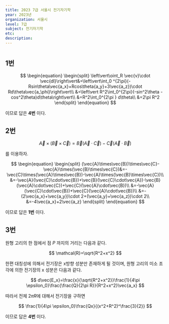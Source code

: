 ```yaml
---
title: 2023 7급 서울시 전기자기학
year: 2023년
organization: 서울시
level: 7급
subject: 전기자기학
etc:
description:
---
```


#

## 1번

$$
\begin{equation}
\begin{split}
\left\vert\oint_R \vec{v}\cdot \vec{dl}\right\vert&=\left\vert\int_0 ^{2\pi}(-Rsin\theta\vec{a_x}+Rcos\theta{a_y}+3\vec{a_z})\cdot Rd\theta\vec{a_\phi}\right\vert\\
&=\left\vert R^2\int_0^{2\pi}(-sin^2\theta -cos^2\theta)d\theta\right\vert\\
&=R^2\int_0^{2\pi } d\theta\\
&=2\pi R^2
\end{split}
\end{equation}
$$

이므로 답은 **4번** 이다.

## 2번

$$
\vec{A}\times(\vec{B}\times\vec{C})=\vec{B}(\vec{A}\cdot\vec{C})-\vec{C}(\vec{A}\cdot\vec{B})
$$

를 이용하자.

$$
\begin{equation}
\begin{split}
(\vec{A}\times\vec{B})\times\vec{C}-\vec{A}\times(\vec{B}\times\vec{C})&=-\vec{C}\times(\vec{A}\times\vec{B})-\vec{A}\times(\vec{B}\times\vec{C})\\
&=-\vec{A}(\vec{C}\cdot\vec{B})+\vec{B}(\vec{C}\cdot\vec{A})-\vec{B}(\vec{A}\cdot\vec{C})+\vec{C}(\vec{A}\cdot\vec{B})\\
&=-\vec{A}(\vec{C}\cdot\vec{B})+\vec{C}(\vec{A}\cdot\vec{B})\\
&=-(2\vec{a_x}+\vec{a_y})\cdot 2+(\vec{a_y}+\vec{a_z})\cdot 2\\
&=-4\vec{a_x}+2\vec{a_z}
\end{split}
\end{equation}
$$

이므로 답은 **1번** 이다.

## 3번

원형 고리의 한 점에서 점 $P$ 까지의 거리는 다음과 같다.

$$
\mathcal{R}=\sqrt{R^2+x^2}
$$

한편 대칭성에 의해서 전기장은 x방향 성분만 존재하게 될 것이며, 원형 고리의 미소 조각에 의한 전기장의 x 성분은 다음과 같다.

$$
d\vec{E_x}=\frac{x}{\sqrt{R^2+x^2}}\frac{1}{4\pi \epsilon_0}\frac{\frac{Q}{2\pi R}}{R^2+x^2}\vec{a_x}
$$

따라서 전체 $2\pi R$에 대해서 전기장을 구하면

$$
\frac{1}{4\pi \epsilon_0}\frac{Qx}{(x^2+R^2)^\frac{3}{2}}
$$

이므로 답은 **4번** 이다.
